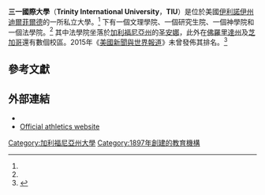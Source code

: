 {{Infobox University
|name           = Trinity International University
|latin_name     = 
|image          = [[File:Trinity_International_University_Current_Logo.png|200px]]
|motto          = Forming students to transform the world through Christ
|established    = 1897年
|type           = [[私立大學|私立大學]]
|affiliation    = [[美國自由福音會|美國自由福音會]]
|president      = David S. Dockery
|city           = [[迪爾菲爾德|迪爾菲爾德]]<ref name="tiu-deerfield">{{cite web |title=Deerfield Campus |work=TIU Website |publisher=Trinity International University |url=http://www.tiu.edu/tiu/about/deerfield/ |accessdate=2008-05-16 |deadurl=yes |archiveurl=https://web.archive.org/web/20080511192316/http://www.tiu.edu/tiu/about/deerfield/ |archivedate=2008-05-11 }}</ref>
|state          = [[伊利诺伊州|伊利诺伊州]]
|country        = [[美國|美國]]
|students       = 約3,000（2010年）<ref name="tiu.edu">{{cite web |url=http://dotcms.tiu.edu/about/ |title=AboutTrinity International University |publisher=Tiu.edu |date= |accessdate=2013-01-21 |deadurl=yes |archiveurl=https://web.archive.org/web/20130115112700/http://dotcms.tiu.edu/about/ |archivedate=2013-01-15 }}</ref>
|undergrad      = 725 
|postgrad       = 
|staff          = 
|campus         = 
|free_label     = 
|free           =
|athletics      = [[NAIA|NAIA]]
|colors         =藍色和白色
|nickname       = Trojans
|website       = [http://www.tiu.edu/ tiu.edu]
}}

'''三一國際大學'''（'''Trinity International University'''，'''TIU'''）是位於美國[[伊利諾伊州|伊利諾伊州]][[迪爾菲爾德|迪爾菲爾德]]的一所私立大學。<ref name="tiu-deerfield" /> 下有一個文理學院、一個研究生院、一個神學院和一個法學院。<ref name="tiu.edu"/> 其中法學院坐落於[[加利福尼亞州|加利福尼亞州]]的[[圣安娜_(加利福尼亚州)|圣安娜]]，此外在[[佛羅里達州|佛羅里達州]]及[[芝加哥|芝加哥]]還有數個校區。2015年《[[美國新聞與世界報道|美國新聞與世界報道]]》未曾發佈其排名。<ref>{{cite web|url=http://colleges.usnews.rankingsandreviews.com/best-colleges/trinity-international-1772|title=Trinity International University|work=|publisher=U.S. News & World Report|accessdate=2015-02-12|archive-date=2015-03-02|archive-url=https://web.archive.org/web/20150302032059/http://colleges.usnews.rankingsandreviews.com/best-colleges/trinity-international-1772|dead-url=no}}</ref>

== 參考文獻==
{{reflist}}

==外部連結==
* {{Official website|http://www.tiu.edu}}
* [http://www.tiutrojans.com Official athletics website]{{Wayback|url=http://www.tiutrojans.com/ |date=20190302085859 }}
{{芝加哥大都會區的學院和大學}}
{{加利福尼亞州的學院和大學}}

[[Category:加利福尼亞州大學|Category:加利福尼亞州大學]]
[[Category:1897年創建的教育機構|Category:1897年創建的教育機構]]